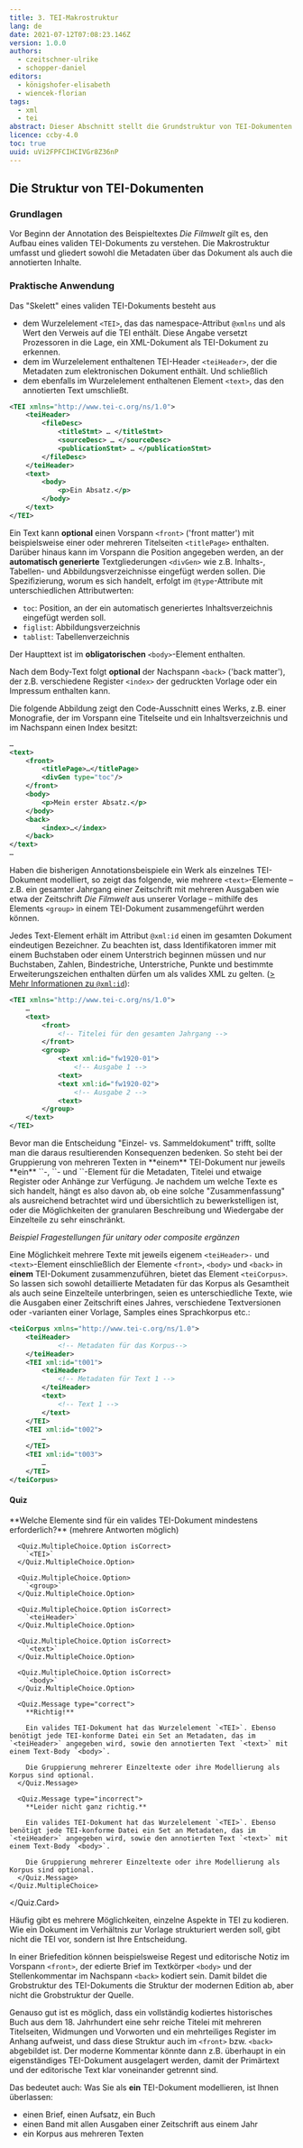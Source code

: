 ```yaml
---
title: 3. TEI-Makrostruktur
lang: de
date: 2021-07-12T07:08:23.146Z
version: 1.0.0
authors:
  - czeitschner-ulrike
  - schopper-daniel
editors:
  - königshofer-elisabeth
  - wiencek-florian
tags:
  - xml
  - tei
abstract: Dieser Abschnitt stellt die Grundstruktur von TEI-Dokumenten vor.
licence: ccby-4.0
toc: true
uuid: uVi2FPFCIHCIVGr8Z36nP
---
```

## Die Struktur von TEI-Dokumenten

### Grundlagen

Vor Beginn der Annotation des Beispieltextes _Die Filmwelt_  gilt es, den Aufbau eines validen TEI-Dokuments zu verstehen. Die Makrostruktur umfasst und gliedert sowohl die Metadaten über das Dokument als auch die annotierten Inhalte.

### Praktische Anwendung

Das "Skelett" eines validen TEI-Dokuments besteht aus

- dem Wurzelelement `<TEI>`, das das namespace-Attribut `@xmlns` und als Wert den Verweis auf die TEI enthält. Diese Angabe versetzt Prozessoren in die Lage, ein XML-Dokument als TEI-Dokument zu erkennen.
- dem im Wurzelelement enthaltenen TEI-Header `<teiHeader>`, der die Metadaten zum elektronischen Dokument enthält. Und schließlich
- dem ebenfalls im Wurzelelement enthaltenen Element `<text>`, das den annotierten Text umschließt. 

```xml
<TEI xmlns="http://www.tei-c.org/ns/1.0">
	<teiHeader>
		<fileDesc>
			<titleStmt> … </titleStmt>
			<sourceDesc> … </sourceDesc>
			<publicationStmt> … </publicationStmt>
		</fileDesc>
	</teiHeader>
	<text>
		<body>
			<p>Ein Absatz.</p>
		</body>
	</text>
</TEI>
```

Ein Text kann **optional** einen Vorspann `<front>` ('front matter') mit beispielsweise einer oder mehreren Titelseiten `<titlePage>` enthalten. Darüber hinaus kann im Vorspann die Position angegeben werden, an der **automatisch generierte** Textgliederungen `<divGen>` wie z.B. Inhalts-, Tabellen- und Abbildungsverzeichnisse eingefügt werden sollen. Die Spezifizierung, worum es sich handelt, erfolgt im `@type`-Attribute mit unterschiedlichen Attributwerten:

- `toc`: Position, an der ein automatisch generiertes Inhaltsverzeichnis eingefügt werden soll.
- `figlist`: Abbildungsverzeichnis
- `tablist`: Tabellenverzeichnis

Der Haupttext ist im **obligatorischen** `<body>`-Element enthalten.

Nach dem Body-Text folgt **optional** der Nachspann `<back>` ('back matter'), der z.B. verschiedene Register `<index>` der gedruckten Vorlage oder ein Impressum enthalten kann.

Die folgende Abbildung zeigt den Code-Ausschnitt eines Werks, z.B. einer Monografie, der im Vorspann eine Titelseite und ein Inhaltsverzeichnis und im Nachspann einen Index besitzt:

```xml
…
<text>
	<front>
		<titlePage>…</titlePage>
		<divGen type="toc"/>
	</front>
	<body>
		<p>Mein erster Absatz.</p>
	</body>
	<back>
		<index>…</index>
	</back>
</text>
…
```

Haben die bisherigen Annotationsbeispiele ein Werk als einzelnes TEI-Dokument modelliert, so zeigt das folgende, wie mehrere `<text>`-Elemente – z.B. ein gesamter Jahrgang einer Zeitschrift mit mehreren Ausgaben wie etwa der Zeitschrift _Die Filmwelt_ aus unserer Vorlage –  mithilfe des Elements `<group>` in einem TEI-Dokument zusammengeführt werden können.

Jedes Text-Element erhält im Attribut `@xml:id` einen im gesamten Dokument eindeutigen Bezeichner. Zu beachten ist, dass Identifikatoren immer mit einem Buchstaben oder einem Unterstrich beginnen müssen und nur Buchstaben, Zahlen, Bindestriche, Unterstriche, Punkte und bestimmte Erweiterungszeichen enthalten dürfen um als valides XML zu gelten. ([\> Mehr Informationen zu `@xml:id`](https://teibyexample.org/tutorials/TBED01v00.htm?target=globalattributes#xmlid)):

```xml
<TEI xmlns="http://www.tei-c.org/ns/1.0">
	…
	<text>
		<front>
			<!-- Titelei für den gesamten Jahrgang -->
		</front>
		<group>
			<text xml:id="fw1920-01">
				<!-- Ausgabe 1 -->
			<text>
			<text xml:id="fw1920-02">
				<!-- Ausgabe 2 -->
			<text>
		</group>
	</text>
</TEI>
```

<SideNote type="note" title="Merke">
Bevor man die Entscheidung "Einzel- vs. Sammeldokument" trifft, sollte man die daraus resultierenden Konsequenzen bedenken. So steht bei der Gruppierung von mehreren Texten in **einem** TEI-Dokument nur jeweils **ein** `<teiHeader>`-, `<front>`- und `<back>`-Element für die Metadaten, Titelei und etwaige Register oder Anhänge zur Verfügung. Je nachdem um welche Texte es sich handelt, hängt es also davon ab, ob eine solche "Zusammenfassung" als ausreichend betrachtet wird und übersichtlich zu bewerkstelligen ist, oder die Möglichkeiten der granularen Beschreibung und Wiedergabe der Einzelteile zu sehr einschränkt.

*Beispiel Fragestellungen für unitary oder composite ergänzen*
</SideNote>

Eine Möglichkeit mehrere Texte mit jeweils eigenem `<teiHeader>-` und `<text>`-Element einschließlich der Elemente `<front>`, `<body>` und `<back>` in **einem** TEI-Dokument zusammenzuführen, bietet das Element `<teiCorpus>`. So lassen sich sowohl detaillierte Metadaten für das Korpus als Gesamtheit als auch seine Einzelteile unterbringen, seien es unterschiedliche Texte, wie die Ausgaben einer Zeitschrift eines Jahres, verschiedene Textversionen oder -varianten einer Vorlage, Samples eines Sprachkorpus etc.:

```xml
<teiCorpus xmlns="http://www.tei-c.org/ns/1.0">
	<teiHeader>
			<!-- Metadaten für das Korpus-->
	</teiHeader>
	<TEI xml:id="t001">
		<teiHeader>
			<!-- Metadaten für Text 1 -->
		</teiHeader>
		<text>
			<!-- Text 1 -->
		</text>
	</TEI>
	<TEI xml:id="t002">
		…
	</TEI>
	<TEI xml:id="t003">
		…
	</TEI>
</teiCorpus>
```

#### Quiz

<Quiz>
  <Quiz.Card>
    <Quiz.MultipleChoice>
      <Quiz.Question>
        **Welche Elemente sind für ein valides TEI-Dokument mindestens erforderlich?** (mehrere Antworten möglich)
      </Quiz.Question>

      <Quiz.MultipleChoice.Option isCorrect>
        `<TEI>`
      </Quiz.MultipleChoice.Option>

      <Quiz.MultipleChoice.Option>
        `<group>`
      </Quiz.MultipleChoice.Option>

      <Quiz.MultipleChoice.Option isCorrect>
        `<teiHeader>`
      </Quiz.MultipleChoice.Option>

      <Quiz.MultipleChoice.Option isCorrect>
        `<text>`
      </Quiz.MultipleChoice.Option>

      <Quiz.MultipleChoice.Option isCorrect>
        `<body>`
      </Quiz.MultipleChoice.Option>

      <Quiz.Message type="correct">
        **Richtig!**

        Ein valides TEI-Dokument hat das Wurzelelement `<TEI>`. Ebenso benötigt jede TEI-konforme Datei ein Set an Metadaten, das im `<teiHeader>` angegeben wird, sowie den annotierten Text `<text>` mit einem Text-Body `<body>`.

        Die Gruppierung mehrerer Einzeltexte oder ihre Modellierung als Korpus sind optional.
      </Quiz.Message>

      <Quiz.Message type="incorrect">
        **Leider nicht ganz richtig.**

        Ein valides TEI-Dokument hat das Wurzelelement `<TEI>`. Ebenso benötigt jede TEI-konforme Datei ein Set an Metadaten, das im `<teiHeader>` angegeben wird, sowie den annotierten Text `<text>` mit einem Text-Body `<body>`.

        Die Gruppierung mehrerer Einzeltexte oder ihre Modellierung als Korpus sind optional.
      </Quiz.Message>
    </Quiz.MultipleChoice>
  </Quiz.Card>
</Quiz>


<SideNote type="note" title="Merke">
Häufig gibt es mehrere Möglichkeiten, einzelne Aspekte in TEI zu kodieren. Wie ein Dokument im Verhältnis zur Vorlage strukturiert werden soll, gibt nicht die TEI vor, sondern ist Ihre Entscheidung.
</SideNote>

In einer Briefedition können beispielsweise Regest und editorische Notiz im Vorspann `<front>`, der edierte Brief im Textkörper `<body>` und der Stellenkommentar im Nachspann `<back>` kodiert sein. Damit bildet die Grobstruktur des TEI-Dokuments die Struktur der modernen Edition ab, aber nicht die Grobstruktur der Quelle.

Genauso gut ist es möglich, dass ein vollständig kodiertes historisches Buch aus dem 18. Jahrhundert eine sehr reiche Titelei mit mehreren Titelseiten, Widmungen und Vorworten und ein mehrteiliges Register im Anhang aufweist, und dass diese Struktur auch im `<front>` bzw. `<back>` abgebildet ist. Der moderne Kommentar könnte dann z.B. überhaupt in ein eigenständiges TEI-Dokument ausgelagert werden, damit der Primärtext und der editorische Text klar voneinander getrennt sind.

Das bedeutet auch: Was Sie als **ein** TEI-Dokument modellieren, ist Ihnen überlassen:

- einen Brief, einen Aufsatz, ein Buch
- einen Band mit allen Ausgaben einer Zeitschrift aus einem Jahr
- ein Korpus aus mehreren Texten